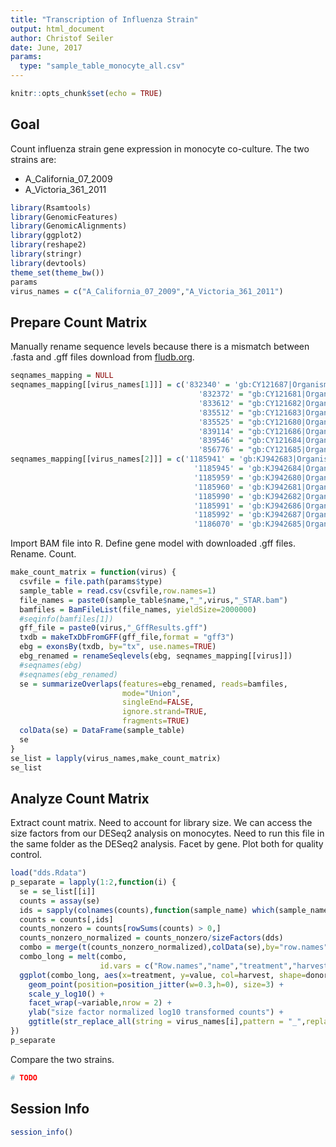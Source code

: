 ```yaml
---
title: "Transcription of Influenza Strain"
output: html_document
author: Christof Seiler
date: June, 2017
params:
  type: "sample_table_monocyte_all.csv"
---
```


```r
knitr::opts_chunk$set(echo = TRUE)
```

## Goal

Count influenza strain gene expression in monocyte co-culture. The two strains are:

* A_California_07_2009
* A_Victoria_361_2011

```r
library(Rsamtools)
library(GenomicFeatures)
library(GenomicAlignments)
library(ggplot2)
library(reshape2)
library(stringr)
library(devtools)
theme_set(theme_bw())
params
virus_names = c("A_California_07_2009","A_Victoria_361_2011")
```

## Prepare Count Matrix

Manually rename sequence levels because there is a mismatch between .fasta and .gff files download from [fludb.org](fludb.org).

```r
seqnames_mapping = NULL
seqnames_mapping[[virus_names[1]]] = c('832340' = 'gb:CY121687|Organism:Influenza',
                                          '832372' = "gb:CY121681|Organism:Influenza",
                                          '833612' = "gb:CY121682|Organism:Influenza",
                                          '835512' = "gb:CY121683|Organism:Influenza",
                                          '835525' = "gb:CY121680|Organism:Influenza",
                                          '839114' = "gb:CY121686|Organism:Influenza",
                                          '839546' = "gb:CY121684|Organism:Influenza",
                                          '856776' = "gb:CY121685|Organism:Influenza")
seqnames_mapping[[virus_names[2]]] = c('1185941' = 'gb:KJ942683|Organism:Influenza',
                                         '1185945' = 'gb:KJ942684|Organism:Influenza',
                                         '1185959' = 'gb:KJ942680|Organism:Influenza',
                                         '1185960' = 'gb:KJ942681|Organism:Influenza',
                                         '1185990' = 'gb:KJ942682|Organism:Influenza',
                                         '1185991' = 'gb:KJ942686|Organism:Influenza',
                                         '1185992' = 'gb:KJ942687|Organism:Influenza',
                                         '1186070' = 'gb:KJ942685|Organism:Influenza')
```

Import BAM file into R. Define gene model with downloaded .gff files. Rename. Count.

```r
make_count_matrix = function(virus) {
  csvfile = file.path(params$type)
  sample_table = read.csv(csvfile,row.names=1)
  file_names = paste0(sample_table$name,"_",virus,"_STAR.bam")
  bamfiles = BamFileList(file_names, yieldSize=2000000)
  #seqinfo(bamfiles[1])
  gff_file = paste0(virus,"_GffResults.gff")
  txdb = makeTxDbFromGFF(gff_file,format = "gff3")
  ebg = exonsBy(txdb, by="tx", use.names=TRUE)
  ebg_renamed = renameSeqlevels(ebg, seqnames_mapping[[virus]])
  #seqnames(ebg)
  #seqnames(ebg_renamed)
  se = summarizeOverlaps(features=ebg_renamed, reads=bamfiles,
                         mode="Union",
                         singleEnd=FALSE,
                         ignore.strand=TRUE,
                         fragments=TRUE)
  colData(se) = DataFrame(sample_table)
  se
}
se_list = lapply(virus_names,make_count_matrix)
se_list
```

## Analyze Count Matrix

Extract count matrix. Need to account for library size. We can access the size factors from our DESeq2 analysis on monocytes. Need to run this file in the same folder as the DESeq2 analysis. Facet by gene. Plot both for quality control.

```r
load("dds.Rdata")
p_separate = lapply(1:2,function(i) {
  se = se_list[[i]]
  counts = assay(se)
  ids = sapply(colnames(counts),function(sample_name) which(sample_name == names(sizeFactors(dds))))
  counts = counts[,ids]
  counts_nonzero = counts[rowSums(counts) > 0,]
  counts_nonzero_normalized = counts_nonzero/sizeFactors(dds)
  combo = merge(t(counts_nonzero_normalized),colData(se),by="row.names")
  combo_long = melt(combo,
                    id.vars = c("Row.names","name","treatment","harvest","donor"))
  ggplot(combo_long, aes(x=treatment, y=value, col=harvest, shape=donor)) +
    geom_point(position=position_jitter(w=0.3,h=0), size=3) + 
    scale_y_log10() +
    facet_wrap(~variable,nrow = 2) +
    ylab("size factor normalized log10 transformed counts") +
    ggtitle(str_replace_all(string = virus_names[i],pattern = "_",replacement = "/"))
})
p_separate
```

Compare the two strains.

```r
# TODO
```

## Session Info

```r
session_info()
```
